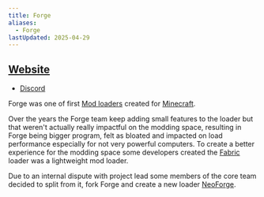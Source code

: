 ```yaml
---
title: Forge
aliases:
  - Forge
lastUpdated: 2025-04-29
---
```


## [Website](https://files.minecraftforge.net)
- [Discord](https://discord.minecraftforge.net)

Forge was one of first [Mod loaders](/modloader) created for [Minecraft](/minecraft).

Over the years the Forge team keep adding small features to the loader but that weren't actually really impactful on the modding space, resulting in Forge being bigger program, felt as bloated and impacted on load performance especially for not very powerful computers.
To create a better experience for the modding space some developers created the [Fabric](/fabric) loader was a lightweight mod loader.

Due to an internal dispute with project lead some members of the core team decided to split from it, fork Forge and create a new loader [NeoForge](/neoforge).